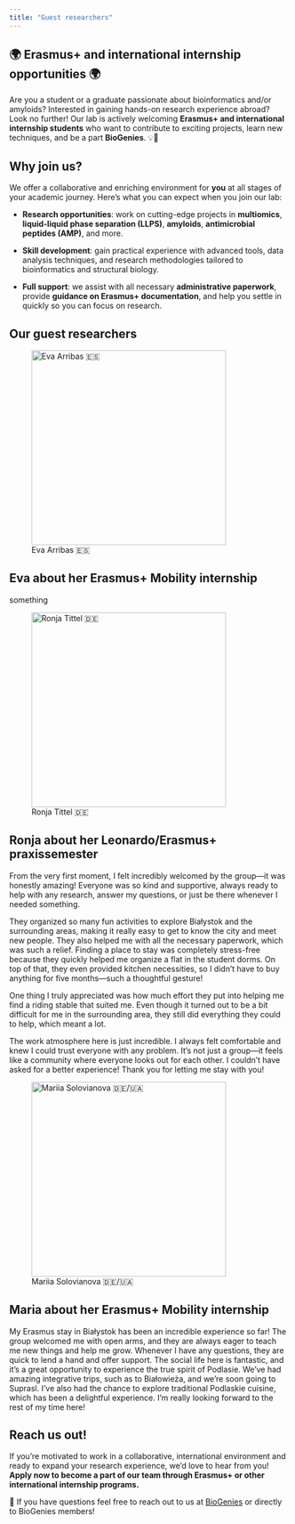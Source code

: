 ```yaml
---
title: "Guest researchers"
---
```


## 🌍 Erasmus+ and international internship opportunities 🌍

Are you a student or a graduate passionate about bioinformatics and/or amyloids? Interested in gaining hands-on research experience abroad? Look no further! Our lab is actively welcoming **Erasmus+ and international internship students** who want to contribute to exciting projects, learn new techniques, and be a part **BioGenies**. 💡🔬

## Why join us?

We offer a collaborative and enriching environment for **you** at all stages of your academic journey. Here’s what you can expect when you join our lab:

-   **Research opportunities**: work on cutting-edge projects in **multiomics**, **liquid-liquid phase separation (LLPS)**, **amyloids**, **antimicrobial peptides (AMP)**, and more.

-   **Skill development**: gain practical experience with advanced tools, data analysis techniques, and research methodologies tailored to bioinformatics and structural biology.

-   **Full support**: we assist with all necessary **administrative paperwork**, provide **guidance on Erasmus+ documentation**, and help you settle in quickly so you can focus on research.

## Our guest researchers

:::: {.grid}
:::: {.g-col-3}
![Eva Arribas 🇪🇸](fig/ppl/ea.png "Eva Arribas"){fig-align="left" width="350"}
::::
:::: {.g-col-9}
::: callout-note
## Eva about her Erasmus+ Mobility internship
something
:::
::::
::::


:::: {.grid}
:::: {.g-col-3}
![Ronja Tittel 🇩🇪](fig/ppl/rt.jpg "Ronja Tittel"){fig-align="left" width="350"}
::::
:::: {.g-col-9}
::: callout-note
## Ronja about her Leonardo/Erasmus+ praxissemester
From the very first moment, I felt incredibly welcomed by the group—it was honestly amazing! Everyone was so kind and supportive, always ready to help with any research, answer my questions, or just be there whenever I needed something.

They organized so many fun activities to explore Białystok and the surrounding areas, making it really easy to get to know the city and meet new people. They also helped me with all the necessary paperwork, which was such a relief. Finding a place to stay was completely stress-free because they quickly helped me organize a flat in the student dorms. On top of that, they even provided kitchen necessities, so I didn’t have to buy anything for five months—such a thoughtful gesture!

One thing I truly appreciated was how much effort they put into helping me find a riding stable that suited me. Even though it turned out to be a bit difficult for me in the surrounding area, they still did everything they could to help, which meant a lot.

The work atmosphere here is just incredible. I always felt comfortable and knew I could trust everyone with any problem. It’s not just a group—it feels like a community where everyone looks out for each other. I couldn’t have asked for a better experience! Thank you for letting me stay with you!
:::
::::
::::


:::: {.grid}
:::: {.g-col-3}
![Mariia Solovianova 🇩🇪/🇺🇦](fig/ppl/ms.jpeg "Mariia Solovianova"){fig-align="left" width="350"}
::::
:::: {.g-col-9}
::: callout-note
## Maria about her Erasmus+ Mobility internship
My Erasmus stay in Białystok has been an incredible experience so far! The group welcomed me with open arms, and they are always eager to teach me new things and help me grow. Whenever I have any questions, they are quick to lend a hand and offer support. The social life here is fantastic, and it’s a great opportunity to experience the true spirit of Podlasie. We’ve had amazing integrative trips, such as to Białowieża, and we’re soon going to Suprasl. I’ve also had the chance to explore traditional Podlaskie cuisine, which has been a delightful experience. I’m really looking forward to the rest of my time here!
:::
::::
::::

## Reach us out!

If you’re motivated to work in a collaborative, international environment and ready to expand your research experience, we’d love to hear from you! **Apply now to become a part of our team through Erasmus+ or other international internship programs.**

📧 If you have questions feel free to reach out to us at [BioGenies](mailto:biogenies@umb.edu.pl) or directly to BioGenies members!
